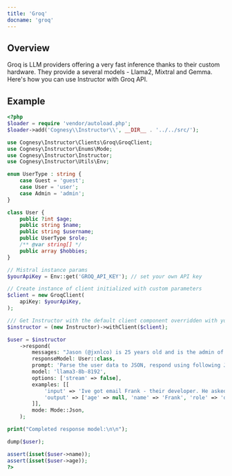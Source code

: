 ---
title: 'Groq'
docname: 'groq'
---

## Overview

Groq is LLM providers offering a very fast inference thanks to their
custom hardware. They provide a several models - Llama2, Mixtral and Gemma.
Here's how you can use Instructor with Groq API.


## Example

```php
<?php
$loader = require 'vendor/autoload.php';
$loader->add('Cognesy\\Instructor\\', __DIR__ . '../../src/');

use Cognesy\Instructor\Clients\Groq\GroqClient;
use Cognesy\Instructor\Enums\Mode;
use Cognesy\Instructor\Instructor;
use Cognesy\Instructor\Utils\Env;

enum UserType : string {
    case Guest = 'guest';
    case User = 'user';
    case Admin = 'admin';
}

class User {
    public ?int $age;
    public string $name;
    public string $username;
    public UserType $role;
    /** @var string[] */
    public array $hobbies;
}

// Mistral instance params
$yourApiKey = Env::get('GROQ_API_KEY'); // set your own API key

// Create instance of client initialized with custom parameters
$client = new GroqClient(
    apiKey: $yourApiKey,
);

/// Get Instructor with the default client component overridden with your own
$instructor = (new Instructor)->withClient($client);

$user = $instructor
    ->respond(
        messages: "Jason (@jxnlco) is 25 years old and is the admin of this project. He likes playing football and reading books.",
        responseModel: User::class,
        prompt: 'Parse the user data to JSON, respond using following JSON Schema: <|json_schema|>',
        model: 'llama3-8b-8192',
        options: ['stream' => false],
        examples: [[
            'input' => 'Ive got email Frank - their developer. He asked to come back to him frank@hk.ch. Btw, he plays on drums!',
            'output' => ['age' => null, 'name' => 'Frank', 'role' => 'developer', 'hobbies' => ['playing drums'],],
        ]],
        mode: Mode::Json,
    );

print("Completed response model:\n\n");

dump($user);

assert(isset($user->name));
assert(isset($user->age));
?>
```
